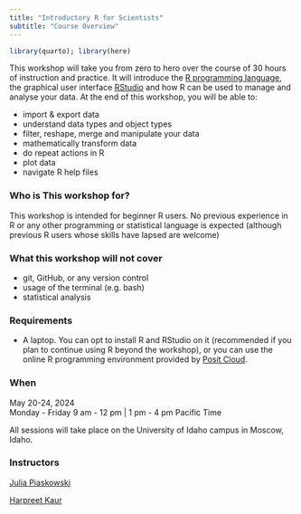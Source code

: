```yaml
---
title: "Introductory R for Scientists"
subtitle: "Course Overview"
---
```


```r
library(quarto); library(here)
```


This workshop will take you from zero to hero over the course of 30 hours of instruction and practice. It will introduce the [R programming language](https://www.r-project.org/), the graphical user interface [RStudio](https://www.rstudio.com/products/rstudio/) and how R can be used to manage and analyse your data. At the end of this workshop, you will be able to:

-   import & export data
-   understand data types and object types
-   filter, reshape, merge and manipulate your data
-   mathematically transform data
-   do repeat actions in R
-   plot data
-   navigate R help files

### Who is This workshop for?

This workshop is intended for beginner R users. No previous experience in R or any other programming or statistical language is expected (although previous R users whose skills have lapsed are welcome)

### What this workshop will not cover

-   git, GitHub, or any version control
-   usage of the terminal (e.g. bash)
-   statistical analysis

### Requirements

-   A laptop. You can opt to install R and RStudio on it (recommended if you plan to continue using R beyond the workshop), or you can use the online R programming environment provided by [Posit Cloud](https://posit.cloud/).

### When

May 20-24, 2024\
Monday - Friday
9 am - 12 pm | 1 pm - 4 pm Pacific Time

All sessions will take place on the University of Idaho campus in Moscow, Idaho.



### Instructors

[Julia Piaskowski](https://www.uidaho.edu/cals/statistical-programs/people/julia-piaskowski)

[Harpreet Kaur](https://www.uidaho.edu/cals/people/harpreet-kaur)

